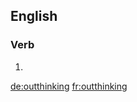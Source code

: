==English==

===Verb===
{{head|en|present participle}}

# {{present participle of|outthink|lang=en|nocat=1}}

[[de:outthinking]]
[[fr:outthinking]]